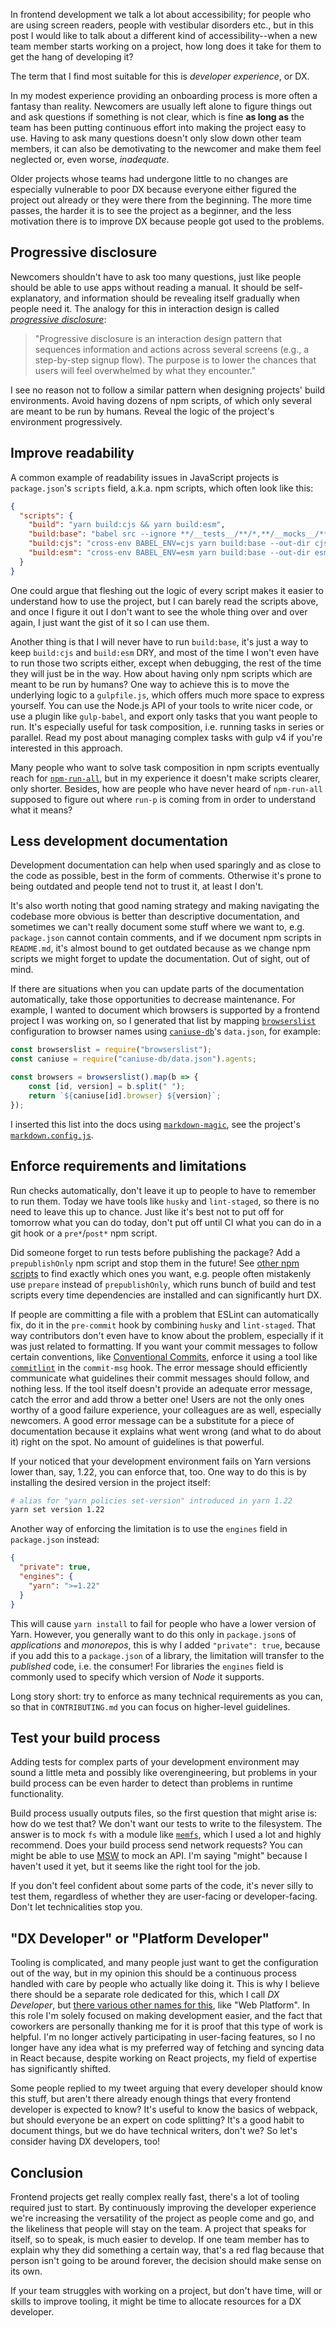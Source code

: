 
In frontend development we talk a lot about accessibility; for people who are using screen readers, people with vestibular disorders etc., but in this post I would like to talk about a different kind of accessibility--when a new team member starts working on a project, how long does it take for them to get the hang of developing it?

The term that I find most suitable for this is _developer experience_, or DX.

In my modest experience providing an onboarding process is more often a fantasy than reality. Newcomers are usually left alone to figure things out and ask questions if something is not clear, which is fine **as long as** the team has been putting continuous effort into making the project easy to use. Having to ask many questions doesn't only slow down other team members, it can also be demotivating to the newcomer and make them feel neglected or, even worse, _inadequate_.

Older projects whose teams had undergone little to no changes are especially vulnerable to poor DX because everyone either figured the project out already or they were there from the beginning. The more time passes, the harder it is to see the project as a beginner, and the less motivation there is to improve DX because people got used to the problems.

## Progressive disclosure

Newcomers shouldn't have to ask too many questions, just like people should be able to use apps without reading a manual. It should be self-explanatory, and information should be revealing itself gradually when people need it. The analogy for this in interaction design is called [_progressive disclosure_](https://www.interaction-design.org/literature/topics/progressive-disclosure#:~:text=Progressive%20disclosure%20is%20an%20interaction,overwhelmed%20by%20what%20they%20encounter.):

> "Progressive disclosure is an interaction design pattern that sequences information and actions across several screens (e.g., a step-by-step signup flow). The purpose is to lower the chances that users will feel overwhelmed by what they encounter."

I see no reason not to follow a similar pattern when designing projects' build environments. Avoid having dozens of npm scripts, of which only several are meant to be run by humans. Reveal the logic of the project's environment progressively.

## Improve readability

A common example of readability issues in JavaScript projects is `package.json`'s `scripts` field, a.k.a. npm scripts, which often look like this:

```json
{
  "scripts": {
    "build": "yarn build:cjs && yarn build:esm",
    "build:base": "babel src --ignore **/__tests__/**/*,**/__mocks__/**/*,**/*.stories.js",
    "build:cjs": "cross-env BABEL_ENV=cjs yarn build:base --out-dir cjs",
    "build:esm": "cross-env BABEL_ENV=esm yarn build:base --out-dir esm"
  }
}
```

One could argue that fleshing out the logic of every script makes it easier to understand how to use the project, but I can barely read the scripts above, and once I figure it out I don't want to see the whole thing over and over again, I just want the gist of it so I can use them.

Another thing is that I will never have to run `build:base`, it's just a way to keep `build:cjs` and `build:esm` DRY, and most of the time I won't even have to run those two scripts either, except when debugging, the rest of the time they will just be in the way. How about having only npm scripts which are meant to be run by humans? One way to achieve this is to move the underlying logic to a `gulpfile.js`, which offers much more space to express yourself. You can use the Node.js API of your tools to write nicer code, or use a plugin like `gulp-babel`, and export only tasks that you want people to run. It's especially useful for task composition, i.e. running tasks in series or parallel. Read my post about <Link to="/blog/npm-scripts-vs-gulp-v4">managing complex tasks with gulp v4</Link> if you're interested in this approach.

Many people who want to solve task composition in npm scripts eventually reach for [`npm-run-all`](https://www.npmjs.com/package/npm-run-all), but in my experience it doesn't make scripts clearer, only shorter. Besides, how are people who have never heard of `npm-run-all` supposed to figure out where `run-p` is coming from in order to understand what it means?

## Less development documentation

Development documentation can help when used sparingly and as close to the code as possible, best in the form of comments. Otherwise it's prone to being outdated and people tend not to trust it, at least I don't.

It's also worth noting that good naming strategy and making navigating the codebase more obvious is better than descriptive documentation, and sometimes we can't really document some stuff where we want to, e.g. `package.json` cannot contain comments, and if we document npm scripts in `README.md`, it's almost bound to get outdated because as we change npm scripts we might forget to update the documentation. Out of sight, out of mind.

If there are situations when you can update parts of the documentation automatically, take those opportunities to decrease maintenance. For example, I wanted to document which browsers is supported by a frontend project I was working on, so I generated that list by mapping [`browserslist`](https://github.com/browserslist/browserslist) configuration to browser names using [`caniuse-db`]()'s `data.json`, for example:

```js
const browserslist = require("browserslist");
const caniuse = require("caniuse-db/data.json").agents;

const browsers = browserslist().map(b => {
	const [id, version] = b.split(" ");
	return `${caniuse[id].browser} ${version}`;
});
```

I inserted this list into the docs using [`markdown-magic`](https://www.npmjs.com/package/markdown-magic), see the project's [`markdown.config.js`](https://github.com/kiwicom/orbit/blob/2f10bf14b26a6b641aa665abafd597c24857bf7d/markdown.config.js).

## Enforce requirements and limitations

Run checks automatically, don't leave it up to people to have to remember to run them. Today we have tools like `husky` and `lint-staged`, so there is no need to leave this up to chance. Just like it's best not to put off for tomorrow what you can do today, don't put off until CI what you can do in a git hook or a `pre*`/`post*` npm script.

Did someone forget to run tests before publishing the package? Add a `prepublishOnly` npm script and stop them in the future! See [other npm scripts](https://docs.npmjs.com/misc/scripts) to find exactly which ones you want, e.g. people often mistakenly use `prepare` instead of `prepublishOnly`, which runs bunch of build and test scripts every time dependencies are installed and can significantly hurt DX.

If people are committing a file with a problem that ESLint can automatically fix, do it in the `pre-commit` hook by combining `husky` and `lint-staged`. That way contributors don't even have to know about the problem, especially if it was just related to formatting. If you want your commit messages to follow certain conventions, like [Conventional Commits](https://www.conventionalcommits.org/), enforce it using a tool like [`commitlint`](https://commitlint.js.org/) in the `commit-msg` hook. The error message should efficiently communicate what guidelines their commit messages should follow, and nothing less. If the tool itself doesn't provide an adequate error message, catch the error and add throw a better one! Users are not the only ones worthy of a good failure experience, your colleagues are as well, especially newcomers. A good error message can be a substitute for a piece of documentation because it explains what went wrong (and what to do about it) right on the spot. No amount of guidelines is that powerful.

If your noticed that your development environment fails on Yarn versions lower than, say, 1.22, you can enforce that, too. One way to do this is by installing the desired version in the project itself:

```bash
# alias for "yarn policies set-version" introduced in yarn 1.22
yarn set version 1.22
```

Another way of enforcing the limitation is to use the `engines` field in `package.json` instead:

```json
{
  "private": true,
  "engines": {
    "yarn": ">=1.22"
  }
}
```

This will cause `yarn install` to fail for people who have a lower version of Yarn. However, you generally want to do this only in `package.json`s of _applications_ and _monorepos_, this is why I added `"private": true`, because if you add this to a `package.json` of a library, the limitation will transfer to the _published_ code, i.e. the consumer! For libraries the `engines` field is commonly used to specify which version of _Node_ it supports.

Long story short: try to enforce as many technical requirements as you can, so that in `CONTRIBUTING.md` you can focus on higher-level guidelines.

## Test your build process

Adding tests for complex parts of your development environment may sound a little meta and possibly like overengineering, but problems in your build process can be even harder to detect than problems in runtime functionality.

Build process usually outputs files, so the first question that might arise is: how do we test that? We don't want our tests to write to the filesystem. The answer is to mock `fs` with a module like [`memfs`](https://www.npmjs.com/package/memfs), which I used a lot and highly recommend. Does your build process send network requests? You can might be able to use [MSW](https://mswjs.io/) to mock an API. I'm saying "might" because I haven't used it yet, but it seems like the right tool for the job.

If you don't feel confident about some parts of the code, it's never silly to test them, regardless of whether they are user-facing or developer-facing. Don't let technicalities stop you.

## "DX Developer" or "Platform Developer"

Tooling is complicated, and many people just want to get the configuration out of the way, but in my opinion this should be a continuous process handled with care by people who actually like doing it. This is why I believe there should be a separate role dedicated for this, which I call _DX Developer_, but [there various other names for this](https://twitter.com/silvenon/status/1151063178845020160), like "Web Platform". In this role I'm solely focused on making development easier, and the fact that coworkers are personally thanking me for it is proof that this type of work is helpful. I'm no longer actively participating in user-facing features, so I no longer have any idea what is my preferred way of fetching and syncing data in React because, despite working on React projects, my field of expertise has significantly shifted.

Some people replied to my tweet arguing that every developer should know this stuff, but aren't there already enough things that every frontend developer is expected to know? It's useful to know the basics of webpack, but should everyone be an expert on code splitting? It's a good habit to document things, but we do have technical writers, don't we? So let's consider having DX developers, too!

## Conclusion

Frontend projects get really complex really fast, there's a lot of tooling required just to start. By continuously improving the developer experience we're increasing the versatility of the project as people come and go, and the likeliness that people will stay on the team. A project that speaks for itself, so to speak, is much easier to develop. If one team member has to explain why they did something a certain way, that's a red flag because that person isn't going to be around forever, the decision should make sense on its own.

If your team struggles with working on a project, but don't have time, will or skills to improve tooling, it might be time to allocate resources for a DX developer.
